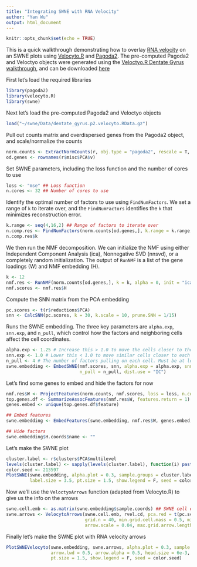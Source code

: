 ```yaml
---
title: "Integrating SWNE with RNA Velocity"
author: "Yan Wu"
output: html_document
---
```


```r
knitr::opts_chunk$set(echo = TRUE)
```

This is a quick walkthrough demonstrating how to overlay [RNA velocity](http://velocyto.org/) on an SWNE plots using [Velocyto.R](https://github.com/velocyto-team/velocyto.R) and [Pagoda2](https://github.com/hms-dbmi/pagoda2). The pre-computed Pagoda2 and Veloctyo objects were generated using the [Veloctyo.R Dentate Gyrus walkthrough](http://pklab.med.harvard.edu/velocyto/notebooks/R/DG1.nb.html), and can be downloaded [here](ftp://genome-miner.ucsd.edu/swne_files/dentate_gyrus.p2.velocyto.RData.gz)

First let's load the required libraries
```r
library(pagoda2)
library(velocyto.R)
library(swne)
```


Next let's load the pre-computed Pagoda2 and Veloctyo objects
```r
load("~/swne/Data/dentate_gyrus.p2.velocyto.RData.gz")
```


Pull out counts matrix and overdispersed genes from the Pagoda2 object, and scale/normalize the counts
```r
norm.counts <- ExtractNormCounts(r, obj.type = "pagoda2", rescale = T, rescale.method = "log", batch = NULL)
od.genes <- rownames(r$misc$PCA$v)
```

Set SWNE parameters, including the loss function and the number of cores to use
```r
loss <- "mse" ## Loss function
n.cores <- 32 ## Number of cores to use
```

Identify the optimal number of factors to use using `FindNumFactors`. We set a range of `k` to iterate over, and the `FindNumFactors` identifies the `k` that minimizes reconstruction error.
```r
k.range <- seq(4,16,2) ## Range of factors to iterate over
n.comp.res <- FindNumFactors(norm.counts[od.genes,], k.range = k.range, n.cores = n.cores, do.plot = T, loss = loss)
n.comp.res$k
```

We then run the NMF decomposition. We can initialize the NMF using either Independent Component Analysis (ica), Nonnegative SVD (nnsvd), or a completely random initialization. The output of `RunNMF` is a list of the gene loadings (W) and NMF embedding (H).
```r
k <- 12
nmf.res <- RunNMF(norm.counts[od.genes,], k = k, alpha = 0, init = "ica", n.cores = n.cores, loss = loss)
nmf.scores <- nmf.res$H
```

Compute the SNN matrix from the PCA embedding
```r
pc.scores <- t(r$reductions$PCA)
snn <- CalcSNN(pc.scores, k = 30, k.scale = 10, prune.SNN = 1/15)
```

Runs the SWNE embedding. The three key parameters are `alpha.exp`, `snn.exp`, and `n_pull`, which control how the factors and neighboring cells affect the cell coordinates.
```r
alpha.exp <- 1.25 # Increase this > 1.0 to move the cells closer to the factors. Values > 2 start to distort the data.
snn.exp <- 1.0 # Lower this < 1.0 to move similar cells closer to each other
n_pull <- 4 # The number of factors pulling on each cell. Must be at least 3.
swne.embedding <- EmbedSWNE(nmf.scores, snn, alpha.exp = alpha.exp, snn.exp = snn.exp,
                            n_pull = n_pull, dist.use = "IC")
```

Let's find some genes to embed and hide the factors for now
```r
nmf.res$W <- ProjectFeatures(norm.counts, nmf.scores, loss = loss, n.cores = n.cores)
top.genes.df <- SummarizeAssocFeatures(nmf.res$W, features.return = 1)
genes.embed <- unique(top.genes.df$feature)

## Embed features
swne.embedding <- EmbedFeatures(swne.embedding, nmf.res$W, genes.embed, alpha.exp = 1.25, n_pull = 4)

## Hide factors
swne.embedding$H.coords$name <- ""
```


Let's make the SWNE plot
```r
cluster.label <- r$clusters$PCA$multilevel
levels(cluster.label) <- sapply(levels(cluster.label), function(i) paste("C", i, sep = ""))
color.seed <- 213597
PlotSWNE(swne.embedding, alpha.plot = 0.3, sample.groups = cluster.label, do.label = T,
         label.size = 3.5, pt.size = 1.5, show.legend = F, seed = color.seed)
```

Now we'll use the `VeloctyoArrows` function (adapted from Velocyto.R) to give us the info on the arrows
```r
swne.cell.emb <- as.matrix(swne.embedding$sample.coords) ## SWNE cell embeddings
swne.arrows <- VelocytoArrows(swne.cell.emb, rvel.cd, pca.red = t(pc.scores), n = 250, scale = "sqrt", 
                              grid.n = 40, min.grid.cell.mass = 0.5, min.arrow.size = 0.0025, 
                              arrow.scale = 0.04, max.grid.arrow.length = 0.04, n.cores = n.cores)
```

Finally let's make the SWNE plot with RNA velocity arrows
```r
PlotSWNEVelocyto(swne.embedding, swne.arrows, alpha.plot = 0.3, sample.groups = cluster.label,
                 arrow.lwd = 0.5, arrow.alpha = 0.5, head.size = 6e-3, do.label = T, label.size = 3.5, 
                 pt.size = 1.5, show.legend = F, seed = color.seed)
```

